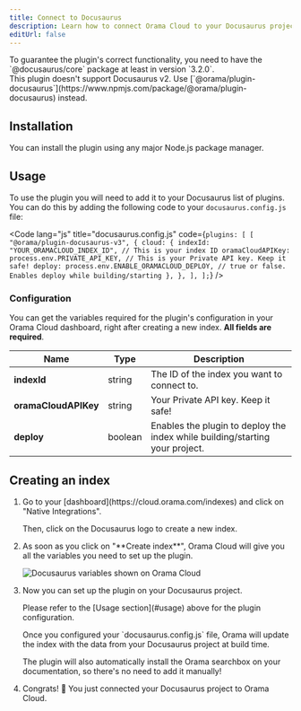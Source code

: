 ```yaml
---
title: Connect to Docusaurus
description: Learn how to connect Orama Cloud to your Docusaurus project.
editUrl: false
---
```


<Aside>
To guarantee the plugin's correct functionality, you need to have the `@docusaurus/core` package at least in version `3.2.0`.
</Aside>
<Aside type="caution">
This plugin doesn't support Docusaurus v2. Use [`@orama/plugin-docusaurus`](https://www.npmjs.com/package/@orama/plugin-docusaurus) instead.
</Aside>

## Installation

You can install the plugin using any major Node.js package manager.

<Install pkg="@orama/plugin-docusaurus-v3" />

## Usage

To use the plugin you will need to add it to your Docusaurus list of plugins. You can do this by adding the following code to your `docusaurus.config.js` file:

<Code lang="js" title="docusaurus.config.js" code={`
plugins: [
  [
    "@orama/plugin-docusaurus-v3",
    {
      cloud: {
        indexId: "YOUR_ORAMACLOUD_INDEX_ID", // This is your index ID
        oramaCloudAPIKey: process.env.PRIVATE_API_KEY, // This is your Private API key. Keep it safe!
        deploy: process.env.ENABLE_ORAMACLOUD_DEPLOY, // true or false. Enables deploy while building/starting
      },
    },
  ],
];
`} />


### Configuration

You can get the variables required for the plugin's configuration in your Orama Cloud dashboard, right after creating a new index. **All fields are required**.

| Name                  | Type      | Description                                                                 |
|-----------------------|-----------|-----------------------------------------------------------------------------|
| **indexId**           | string    | The ID of the index you want to connect to.                                 |
| **oramaCloudAPIKey**  | string    | Your Private API key. Keep it safe!                                         |
| **deploy**            | boolean   | Enables the plugin to deploy the index while building/starting your project.|

## Creating an index

<Steps>
  <ol>
    <li>
      <p class="pl-10">Go to your [dashboard](https://cloud.orama.com/indexes) and click on "Native Integrations".</p>
      <p class="pl-10">Then, click on the Docusaurus logo to create a new index.</p>
    </li>
    <li>
      <p class="pl-10">As soon as you click on "**Create index**", Orama Cloud will give you all the variables you need to set up the plugin.</p>
      <img
        src="/cloud/guides/docusaurus/env-variables.png"
        alt="Docusaurus variables shown on Orama Cloud"
        class="mx-10"
      />
    </li>
    <li>
      <p class="pl-10">Now you can set up the plugin on your Docusaurus project.</p>
      <p class="pl-10">Please refer to the [Usage section](#usage) above for the plugin configuration.</p>
      <p class="pl-10">Once you configured your `docusaurus.config.js` file, Orama will update the index with the data from your Docusaurus project at build time.</p>
      <p class="pl-10">The plugin will also automatically install the Orama searchbox on your documentation, so there's no need to add it manually!</p>
    </li>
    <li>
      <p class="pl-10">Congrats! 🎉 You just connected your Docusaurus project to Orama Cloud.</p>
    </li>
  </ol>
</Steps>

